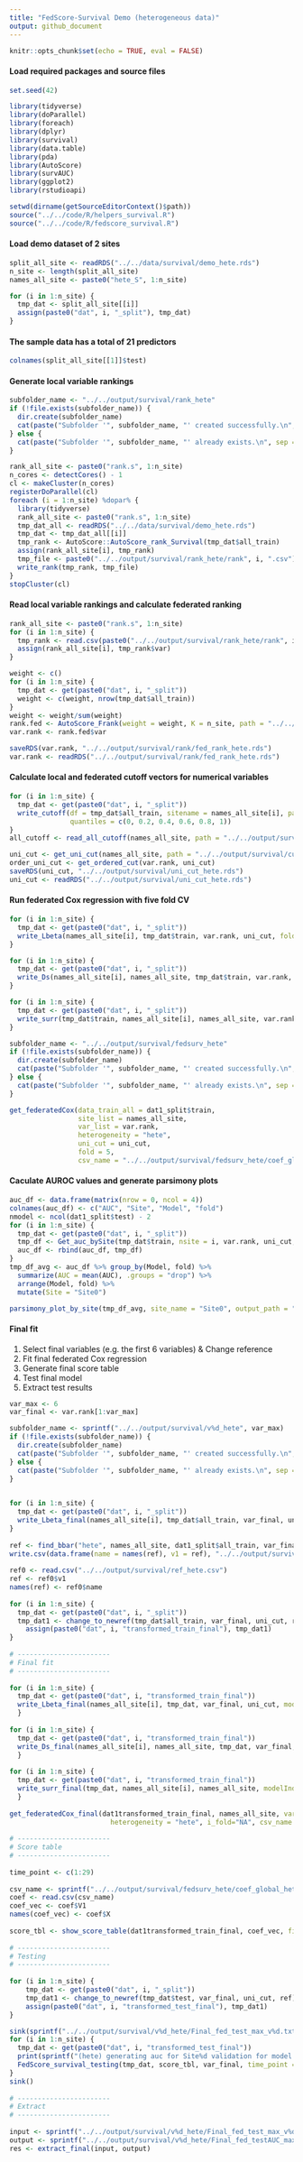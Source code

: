 ```yaml
---
title: "FedScore-Survival Demo (heterogeneous data)"
output: github_document
---
```


```r
knitr::opts_chunk$set(echo = TRUE, eval = FALSE)
```

#### Load required packages and source files

```r
set.seed(42)

library(tidyverse)
library(doParallel)
library(foreach)
library(dplyr)
library(survival)
library(data.table)
library(pda)
library(AutoScore)
library(survAUC)
library(ggplot2)
library(rstudioapi)

setwd(dirname(getSourceEditorContext()$path))
source("../../code/R/helpers_survival.R")
source("../../code/R/fedscore_survival.R")
```

#### Load demo dataset of 2 sites

```r
split_all_site <- readRDS("../../data/survival/demo_hete.rds")
n_site <- length(split_all_site)
names_all_site <- paste0("hete_S", 1:n_site)

for (i in 1:n_site) {
  tmp_dat <- split_all_site[[i]]
  assign(paste0("dat", i, "_split"), tmp_dat)
}
```

#### The sample data has a total of 21 predictors
```r
colnames(split_all_site[[1]]$test)
```

#### Generate local variable rankings

```r
subfolder_name <- "../../output/survival/rank_hete"
if (!file.exists(subfolder_name)) {
  dir.create(subfolder_name)
  cat(paste("Subfolder '", subfolder_name, "' created successfully.\n", sep = ""))
} else {
  cat(paste("Subfolder '", subfolder_name, "' already exists.\n", sep = ""))
}

rank_all_site <- paste0("rank.s", 1:n_site)
n_cores <- detectCores() - 1
cl <- makeCluster(n_cores)
registerDoParallel(cl)
foreach (i = 1:n_site) %dopar% {
  library(tidyverse)
  rank_all_site <- paste0("rank.s", 1:n_site)
  tmp_dat_all <- readRDS("../../data/survival/demo_hete.rds")
  tmp_dat <- tmp_dat_all[[i]]
  tmp_rank <- AutoScore::AutoScore_rank_Survival(tmp_dat$all_train)
  assign(rank_all_site[i], tmp_rank)
  tmp_file <- paste0("../../output/survival/rank_hete/rank", i, ".csv")
  write_rank(tmp_rank, tmp_file)
}
stopCluster(cl)
```

#### Read local variable rankings and calculate federated ranking

```r
rank_all_site <- paste0("rank.s", 1:n_site)
for (i in 1:n_site) {
  tmp_rank <- read.csv(paste0("../../output/survival/rank_hete/rank", i, ".csv"))
  assign(rank_all_site[i], tmp_rank$var)
}

weight <- c()
for (i in 1:n_site) {
  tmp_dat <- get(paste0("dat", i, "_split"))
  weight <- c(weight, nrow(tmp_dat$all_train))
}
weight <- weight/sum(weight)
rank.fed <- AutoScore_Frank(weight = weight, K = n_site, path = "../../output/survival/rank_hete/")
var.rank <- rank.fed$var

saveRDS(var.rank, "../../output/survival/rank/fed_rank_hete.rds")
var.rank <- readRDS("../../output/survival/rank/fed_rank_hete.rds")
```

#### Calculate local and federated cutoff vectors for numerical variables

```r
for (i in 1:n_site) {
  tmp_dat <- get(paste0("dat", i, "_split"))
  write_cutoff(df = tmp_dat$all_train, sitename = names_all_site[i], path = "../../output/survival/cutoff_hete.json",
               quantiles = c(0, 0.2, 0.4, 0.6, 0.8, 1))
}
all_cutoff <- read_all_cutoff(names_all_site, path = "../../output/survival/cutoff_hete.json")

uni_cut <- get_uni_cut(names_all_site, path = "../../output/survival/cutoff_hete.json", weight = weight)
order_uni_cut <- get_ordered_cut(var.rank, uni_cut)
saveRDS(uni_cut, "../../output/survival/uni_cut_hete.rds")
uni_cut <- readRDS("../../output/survival/uni_cut_hete.rds")
```

#### Run federated Cox regression with five fold CV

```r
for (i in 1:n_site) {
  tmp_dat <- get(paste0("dat", i, "_split"))
  write_Lbeta(names_all_site[i], tmp_dat$train, var.rank, uni_cut, fold = 5)
}

for (i in 1:n_site) {
  tmp_dat <- get(paste0("dat", i, "_split"))
  write_Ds(names_all_site[i], names_all_site, tmp_dat$train, var.rank, uni_cut, heterogeneity = T, fold = 5)
}

for (i in 1:n_site) {
  tmp_dat <- get(paste0("dat", i, "_split"))
  write_surr(tmp_dat$train, names_all_site[i], names_all_site, var.rank, heterogeneity = "hete", uni_cut, fold = 5)
}

subfolder_name <- "../../output/survival/fedsurv_hete"
if (!file.exists(subfolder_name)) {
  dir.create(subfolder_name)
  cat(paste("Subfolder '", subfolder_name, "' created successfully.\n", sep = ""))
} else {
  cat(paste("Subfolder '", subfolder_name, "' already exists.\n", sep = ""))
}

get_federatedCox(data_train_all = dat1_split$train,
                 site_list = names_all_site,
                 var_list = var.rank,
                 heterogeneity = "hete",
                 uni_cut = uni_cut,
                 fold = 5,
                 csv_name = "../../output/survival/fedsurv_hete/coef_global_hete_trainCV5")
```

#### Caculate AUROC values and generate parsimony plots

```r
auc_df <- data.frame(matrix(nrow = 0, ncol = 4))
colnames(auc_df) <- c("AUC", "Site", "Model", "fold")
nmodel <- ncol(dat1_split$test) - 2
for (i in 1:n_site) {
  tmp_dat <- get(paste0("dat", i, "_split"))
  tmp_df <- Get_auc_bySite(tmp_dat$train, nsite = i, var.rank, uni_cut, nmodel, nfold = 5, heterogeneity = T)
  auc_df <- rbind(auc_df, tmp_df)
}
tmp_df_avg <- auc_df %>% group_by(Model, fold) %>% 
  summarize(AUC = mean(AUC), .groups = "drop") %>% 
  arrange(Model, fold) %>% 
  mutate(Site = "Site0")

parsimony_plot_by_site(tmp_df_avg, site_name = "Site0", output_path = "../../output/survival/fedsurv_hete/rawPara_fed_plot_all.pdf", nfold = 5)
```

#### Final fit

1. Select final variables (e.g. the first 6 variables) & Change reference
2. Fit final federated Cox regression
3. Generate final score table
4. Test final model
5. Extract test results

```r
var_max <- 6
var_final <- var.rank[1:var_max]

subfolder_name <- sprintf("../../output/survival/v%d_hete", var_max)
if (!file.exists(subfolder_name)) {
  dir.create(subfolder_name)
  cat(paste("Subfolder '", subfolder_name, "' created successfully.\n", sep = ""))
} else {
  cat(paste("Subfolder '", subfolder_name, "' already exists.\n", sep = ""))
}

  
for (i in 1:n_site) {
  tmp_dat <- get(paste0("dat", i, "_split"))
  write_Lbeta_final(names_all_site[i], tmp_dat$all_train, var_final, uni_cut, modelIndex = "change_ref")
}
  
ref <- find_bbar("hete", names_all_site, dat1_split$all_train, var_final, uni_cut, modelIndex = "change_ref", heterogeneity = T)
write.csv(data.frame(name = names(ref), v1 = ref), "../../output/survival/ref_hete.csv", row.names = FALSE)
  
ref0 <- read.csv("../../output/survival/ref_hete.csv")
ref <- ref0$v1
names(ref) <- ref0$name
  
for (i in 1:n_site) {
  tmp_dat <- get(paste0("dat", i, "_split"))
  tmp_dat1 <- change_to_newref(tmp_dat$all_train, var_final, uni_cut, ref)
    assign(paste0("dat", i, "transformed_train_final"), tmp_dat1)
}
  
# -----------------------
# Final fit
# -----------------------
  
for (i in 1:n_site) {
  tmp_dat <- get(paste0("dat", i, "transformed_train_final"))
  write_Lbeta_final(names_all_site[i], tmp_dat, var_final, uni_cut, modelIndex = "final") 
  }
  
for (i in 1:n_site) {
  tmp_dat <- get(paste0("dat", i, "transformed_train_final"))
  write_Ds_final(names_all_site[i], names_all_site, tmp_dat, var_final, uni_cut, modelIndex = "final", heterogeneity = T)
  }
  
for (i in 1:n_site) {
  tmp_dat <- get(paste0("dat", i, "transformed_train_final"))
  write_surr_final(tmp_dat, names_all_site[i], names_all_site, modelIndex = "final", heterogeneity = "hete")
  }
  
get_federatedCox_final(dat1transformed_train_final, names_all_site, var = length(var_final), modelIndex = "final", 
                         heterogeneity = "hete", i_fold="NA", csv_name = "../../output/survival/fedsurv_hete/coef_global_hete_trainCV")
  
# -----------------------
# Score table
# -----------------------
  
time_point <- c(1:29)
  
csv_name <- sprintf("../../output/survival/fedsurv_hete/coef_global_hete_trainCVvar%d_model%s_fold%s.csv", var = length(var_final), "final", "NA")
coef <- read.csv(csv_name)
coef_vec <- coef$V1
names(coef_vec) <- coef$X
  
score_tbl <- show_score_table(dat1transformed_train_final, coef_vec, final_variables = var_final, max_score = 100)
  
# -----------------------
# Testing
# -----------------------
  
for (i in 1:n_site) {
    tmp_dat <- get(paste0("dat", i, "_split"))
    tmp_dat1 <- change_to_newref(tmp_dat$test, var_final, uni_cut, ref)
    assign(paste0("dat", i, "transformed_test_final"), tmp_dat1)
}

sink(sprintf("../../output/survival/v%d_hete/Final_fed_test_max_v%d.txt", var_max, var_max))
for (i in 1:n_site) {
  tmp_dat <- get(paste0("dat", i, "transformed_test_final"))
  print(sprintf("(hete) generating auc for Site%d validation for model fed", i))
  FedScore_survival_testing(tmp_dat, score_tbl, var_final, time_point = time_point)
}
sink()
  
# -----------------------
# Extract
# -----------------------
  
input <- sprintf("../../output/survival/v%d_hete/Final_fed_test_max_v%d.txt", var_max, var_max)
output <- sprintf("../../output/survival/v%d_hete/Final_fed_testAUC_max_v%d.csv", var_max, var_max)
res <- extract_final(input, output)
```
